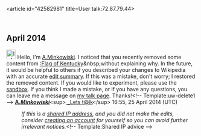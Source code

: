 <article id="42582981" title=User talk:72.87.79.44>
	<talkpage id="42582981" title="User talk:72.87.79.44">
== April 2014 ==
[[Image:Information.svg|25px|alt=Information icon]] Hello, I'm [[User:A.Minkowiski|A.Minkowiski]]. I noticed that you recently removed some content from [[:Flag of Kentucky]]&amp;nbsp;without explaining why. In the future, it would be helpful to others if you described your changes to Wikipedia with an accurate [[Help:Edit summary|edit summary]]. If this was a mistake, don't worry; I restored the removed content. If you would like to experiment, please use the [[WP:Sandbox|sandbox]]. If you think I made a mistake, or if you have any questions, you can leave me a message on [[User_talk:A.Minkowiski|my talk page]]. Thanks!&lt;!-- Template:uw-delete1 --&gt; [[User:A.Minkowiski|'''A.''Minkowiski''''']]&lt;sup&gt;[[User talk:A.Minkowiski| _Lets t@lk]]&lt;/sup&gt; 16:55, 25 April 2014 (UTC)
:''If this is a [[Network address translation|shared IP address]], and you did not make the edits, consider [[Wikipedia:Why create an account?|creating an account]] for yourself so you can avoid further irrelevant notices.''&lt;!-- Template:Shared IP advice --&gt;
	</talkpage>
</article>